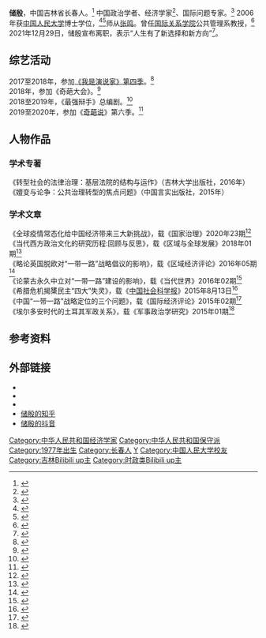 {{Infobox person
| 图像 = 
| 图像说明 = 
| 姓名 = 储殷
| 英文名 = Chu Yin
| 本名 = 
| 出生日期 = {{birth year and age|1977}}
| 出生地 = {{PRC}}[[长春|长春]]
| 死亡日期 = <!--卒年在前生年在后{{death date and age|}} -->
| 死亡地 = 
| 死因 = 
| 墓地 = 
| 纪念建筑 = 
| 政党 = {{CPC}}<ref>{{cite web |title=国观智库储殷：政治思想工作要弘扬正气要与人为善 |url=http://www.china.com.cn/opinion/think/2015-01/30/content_34690572.htm |website=中国网 智库中国 |access-date=2021-01-30 |archive-date=2021-07-15 |archive-url=https://web.archive.org/web/20210715092340/http://www.china.com.cn/opinion/think/2015-01/30/content_34690572.htm }}</ref>
| 政治运动 = 
| 国籍 = {{PRC}}
| 别名 = 
| 种族 = 汉族
| 语言 = 汉语、英语
| 母校 = [[中国人民大学|中国人民大学]]
[[四川大学|四川大学]]
[[吉林大学|吉林大学]]
| 职业 = 经济学家、国际时政评论员
| 活跃时期 = 
| 组织 = 一带一路百人论坛专家委员会<ref>{{cite web |title=3月28日《一带一路年度报告》发布暨百人论坛专家峰会 |url=https://theory.gmw.cn/2016-03/16/content_19312782.htm |website=光明网 |access-date=2021-01-30 |archive-date=2017-10-17 |archive-url=https://web.archive.org/web/20171017144704/http://theory.gmw.cn/2016-03/16/content_19312782.htm |dead-url=no }}</ref>
| 机构 = [[国际关系学院|国际关系学院]]（2016-2021）
| 研究领域 = 
| 知名作品 = 《转型社会的法律治理：基层法院的结构与运作》<br>《嬗变与论争：公共治理转型的焦点问题》
| 宗教信仰 = 
| 配偶 = 
| 伴侣 = 
| 子女 = 
| 父母 = 
| 亲属 = 
| 呼号 = 
| 受影响于 = 
| 影响于 = 
| 获奖 = <!--  {{Awards|award= |year= |title= }} -->
| 网站 = <!-- {{URL| }} -->
| 签名 = 
}}
'''储殷'''{{BD|1977年||||catIdx=X储}}，中国吉林省长春人。<ref>{{cite web |title=储殷 Chu Yin |url=https://id.ssap.com.cn/web/web/AuthorPreview?id=C-8735-3979 |website=社会科学文献出版社}}</ref> 中国政治学者、经济学家<ref>{{cite web |author1=刘恪生 |title=1700余名川内商家齐聚自贡 听经济学家储殷分享“经营干货” |url=https://m.thecover.cn/news_details.html?id=3320751 |website=封面新闻 |access-date=2021-01-30 |archive-date=2021-07-15 |archive-url=https://web.archive.org/web/20210715092340/https://m.thecover.cn/news_details.html?id=3320751 }}</ref>、国际问题专家。<ref>{{cite web |author1=新华社 |title=美国大选“撒谎癖” 居然可以科学论证 |url=http://www.xinhuanet.com/world/2016-04/20/c_128911081.htm |website=新华网 |access-date=2021-01-30 |archive-date=2021-07-15 |archive-url=https://web.archive.org/web/20210715092337/http://www.xinhuanet.com/world/2016-04/20/c_128911081.htm }}</ref> 2006年获[[中国人民大学|中国人民大学]]博士学位，<ref>{{cite web |author1=王金帅 |title=《演说家》告诉你：变化无处不在 民族已然重生 |url=https://zj.zjol.com.cn/news/744959.html?from=singlemessage |website=浙江新闻客户端 |access-date=2021-01-30 |archive-date=2021-07-15 |archive-url=https://web.archive.org/web/20210715092340/https://zj.zjol.com.cn/news/744959.html?from=singlemessage }}</ref><ref>{{cite web |title=储殷 教授 |url=https://ggglx.uir.cn/c/2017-07-30/579595.shtml |website=国际关系学院 公共管理系 |access-date=2021-01-30 |archive-date=2021-07-15 |archive-url=https://web.archive.org/web/20210715092340/https://ggglx.uir.cn/c/2017-07-30/579595.shtml }}</ref>师从[[張鳴_(學者)|张鸣]]。曾任[[国际关系学院_(北京)|国际关系学院]]公共管理系教授，<ref>{{cite web |title=储殷 |url=http://views.ce.cn/fun/corpus/net/chuyin/ |website=中国经济网 |access-date=2021-01-30 |archive-date=2019-08-30 |archive-url=https://web.archive.org/web/20190830151618/http://views.ce.cn/fun/corpus/net/chuyin/ |dead-url=no }}</ref> 2021年12月29日，储殷宣布离职，表示“人生有了新选择和新方向”<ref>{{Cite web|title=储殷宣布离职：人生有了新选择|url=https://edu.ifeng.com/c/8CMoowZsckb|access-date=2022-01-04|work=凤凰网|archive-date=2022-01-04|archive-url=https://web.archive.org/web/20220104102606/https://edu.ifeng.com/c/8CMoowZsckb}}</ref>。

== 综艺活动 ==
2017至2018年，参加[[我是演说家_(第四季)|《我是演说家》第四季]]。<ref>{{cite web |title=《我是演说家》总决赛收官 熊浩蝉联冠军 |url=https://baijiahao.baidu.com/s?id=1590906277092150318&wfr=spider&for=pc |website=新华网客户端}}</ref><br>2018年，参加《奇葩大会》。<ref>{{cite web |title=《奇葩大会》储殷 |url=https://www.iqiyi.com/playlist419563702.html |website=爱奇艺 |access-date=2021-01-30 |archive-date=2018-07-04 |archive-url=https://web.archive.org/web/20180704100204/http://www.iqiyi.com/playlist419563702.html |dead-url=no }}</ref><br>2018至2019年，《最强辩手》总编剧。<ref>{{cite web |title=致负重前行的我们：辩坛大神强势踢馆 《最强辩手》陈铭局座战队解读焦虑观 |url=https://biz.ifeng.com/c/7l3n4Gf2LqK |website=凤凰网 |access-date=2021-01-30 |archive-date=2021-07-17 |archive-url=https://web.archive.org/web/20210717131254/https://biz.ifeng.com/c/7l3n4Gf2LqK }}</ref><br>2019至2020年，参加《[[奇葩说|奇葩说]]》第六季。<ref>{{cite web |title=《奇葩说》第六季开播 肖骁许吉如新老奇葩斩获高位热搜 |url=https://ent.ifeng.com/c/7rJzDURe7Yu |website=凤凰网 |access-date=2021-01-30 |archive-date=2019-11-04 |archive-url=https://web.archive.org/web/20191104165106/http://ent.ifeng.com/c/7rJzDURe7Yu |dead-url=no }}</ref>

== 人物作品 ==
=== 学术专著 ===
《转型社会的法律治理：基层法院的结构与运作》（吉林大学出版社，2016年）<br>《嬗变与论争：公共治理转型的焦点问题》（中国言实出版社，2015年）
=== 学术文章 ===
《全球疫情常态化给中国经济带来三大新挑战》，载《国家治理》2020年23期<ref>{{cite web |title=全球疫情常态化给中国经济带来三大新挑战 |url=https://kns.cnki.net/KCMS/detail/detail.aspx?dbcode=CJFQ&dbname=CJFDAUTO&filename=ZLGJ202023006&v=MzAwNzdvUjhlWDFMdXhZUzdEaDFUM3FUcldNMUZyQ1VSN3FmYitkdkZ5M21WNzdBUHlITVpMRzRITkhPckk5Rlk= |website=中国知网 |access-date=2021-01-30 |archive-date=2021-02-05 |archive-url=https://web.archive.org/web/20210205011426/https://kns.cnki.net/KCMS/detail/detail.aspx?dbcode=CJFQ&dbname=CJFDAUTO&filename=ZLGJ202023006&v=MzAwNzdvUjhlWDFMdXhZUzdEaDFUM3FUcldNMUZyQ1VSN3FmYitkdkZ5M21WNzdBUHlITVpMRzRITkhPckk5Rlk= |dead-url=no }}</ref><br>《当代西方政治文化的研究历程:回顾与反思》，载《区域与全球发展》2018年01期<ref>{{cite web |title=当代西方政治文化的研究历程:回顾与反思 |url=https://kns.cnki.net/KCMS/detail/detail.aspx?dbcode=CJFD&dbname=CJFDLAST2018&filename=QYQQ201801005&v=MjM5ODllWm1GQ3JtVUx6QU5EVGFmN0c0SDluTXJvOUZZWVI4ZVgxTHV4WVM3RGgxVDNxVHJXTTFGckNVUkxPZVo= |website=中国知网}}</ref><br>《略论英国脱欧对“一带一路”战略倡议的影响》，载《区域经济评论》2016年05期<ref>{{cite web |title=略论英国脱欧对“一带一路”战略倡议的影响 |url=https://kns.cnki.net/kcms/detail/detail.aspx?filename=QYHL201605010&dbcode=CJFD&dbname=CJFD2016&v= |website=中国知网}}</ref><br>《论蒙古永久中立对“一带一路”建设的影响》，载《当代世界》2016年02期<ref>{{cite web |title=论蒙古永久中立对“一带一路”建设的影响 |url=https://kns.cnki.net/KCMS/detail/detail.aspx?dbcode=CJFQ&dbname=CJFDLAST2016&filename=JSDD201602021&uid=WEEvREcwSlJHSldRa1FhcEE0QVN2K0s0Q1NSWWQwdG1Icmw1UHJDYzA4OD0=$9A4hF_YAuvQ5obgVAqNKPCYcEjKensW4IQMovwHtwkF4VYPoHbKxJw!!&v=MTc5MzFvRnkvblY3M0JMejdQYXJHNEg5Zk1yWTlIWllSOGVYMUx1eFlTN0RoMVQzcVRyV00xRnJDVVJMT2VaZWQ= |website=中国知网}}</ref><br>《希腊危机揭橥民主“四大”失灵》，载《[[中国社会科学报|中国社会科学报]]》2015年8月13日<ref>{{cite web |title=希腊危机揭橥民主“四大”失灵 |url=https://kns.cnki.net/KCMS/detail/detail.aspx?dbcode=CCND&dbname=CCNDLAST2015&filename=CSHK201508130040&uid=WEEvREcwSlJHSldRa1FhcTdWa2FjcWpuVFRsTEErNk9Ga3lUMW5KVmpIbz0=$9A4hF_YAuvQ5obgVAqNKPCYcEjKensW4IQMovwHtwkF4VYPoHbKxJw!!&v=MTgwMjZPVUtyaWZadTl1RkNuc1VMek1LRm9jSmo3RFpiRzRIOVRNcDQ1R1pPc0xEQk5LdWhkaG5qOThUbmpxcXhkRWVN |website=中国知网}}</ref><br>《中国“一带一路”战略定位的三个问题》，载《国际经济评论》2015年02期<ref>{{cite web |title=中国“一带一路”战略定位的三个问题 |url=https://kns.cnki.net/kcms/detail/detail.aspx?filename=GJPP201502006&dbcode=CJFD&dbname=CJFD2015&v= |website=中国知网}}</ref><br>《埃尔多安时代的土耳其军政关系》，载《军事政治学研究》2015年01期<ref>{{cite web |title=埃尔多安时代的土耳其军政关系 |url=https://kns.cnki.net/KCMS/detail/detail.aspx?dbcode=CCJD&dbname=CCJDTEMP&filename=JYAN201501003&v=MTIxNjhaZVpyRkNublZMM05MelRLWUxHNEg5VE1ybzlGWjRSOGVYMUx1eFlTN0RoMVQzcVRyV00xRnJDVVJMT2U= |website=中国知网 |access-date=2021-01-30 |archive-date=2021-02-04 |archive-url=https://web.archive.org/web/20210204165423/https://kns.cnki.net/KCMS/detail/detail.aspx?dbcode=CCJD&dbname=CCJDTEMP&filename=JYAN201501003&v=MTIxNjhaZVpyRkNublZMM05MelRLWUxHNEg5VE1ybzlGWjRSOGVYMUx1eFlTN0RoMVQzcVRyV00xRnJDVVJMT2U= |dead-url=no }}</ref>

==参考资料==
{{Reflist}}

==外部链接==
*{{Sinaweibo|1265295777}}
*{{Sinablog|1265295777}}
*{{Bilibili|user=519190856}}
*[https://www.zhihu.com/people/pao-pao-lao-hu 储殷的知乎] {{Wayback|url=https://www.zhihu.com/people/pao-pao-lao-hu |date=20220515163144 }}{{zh}} 
*[https://v.douyin.com/JEqfaTL/ 储殷的抖音]{{zh}} 

{{演说家|1=我是演说家|学员=yes}}
{{DEFAULTSORT:Chu 储}}
[[Category:中华人民共和国经济学家|Category:中华人民共和国经济学家]]
[[Category:中华人民共和国保守派|Category:中华人民共和国保守派]]
[[Category:1977年出生|Category:1977年出生]]
[[Category:长春人|Category:长春人]]
[[Category:储姓|Y]]
[[Category:中国人民大学校友|Category:中国人民大学校友]]
[[Category:吉林Bilibili_up主|Category:吉林Bilibili up主]]
[[Category:时政类Bilibili_up主|Category:时政类Bilibili up主]]
